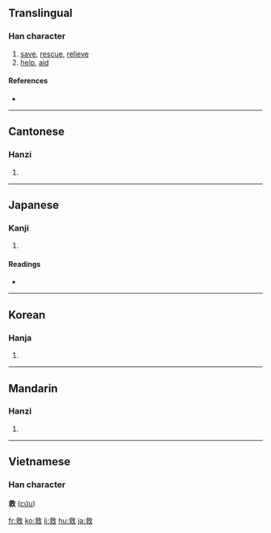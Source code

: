 ==Translingual==

===Han character===
{{Han char|rn=66|rad=攴|as=07|sn=11|four=4814<sub>0</sub>|canj=戈水人大 (IEOK)}}

# [[save]], [[rescue]], [[relieve]]
# [[help]], [[aid]]

====References====
* {{Han ref|kx=0471.090|dkj=13221|dj=0823.090|hdz=21460.010|uh=6551|ud=25937|bh=B1CF|bd=45519}}

----

==Cantonese==

===Hanzi===
{{yue-hanzi|jyut=|y=gau3}}

# {{defn|Cantonese}}

----

==Japanese==

===Kanji===
{{ja-kanji|grade=4|rs=攴07}}

# {{defn|Japanese}}

====Readings====
* {{ja-readings|on=[[きゅう]] (kyū), [[く]] (ku), [[ぐ]] (gu)|kun=[[すくう]] (sukuu), [[すくい]] (sukui)}}

----

==Korean==

===Hanja===
{{ko-hanja|hangeul=구|eumhun=|rv=gu|mr=ku|y=kwu}}

# {{defn|Korean}}

----

==Mandarin==

===Hanzi===
{{cmn-hanzi|pin=[[jiù]] ([[jiu4]])|wg=chiu<sup>4</sup>}}

# {{defn|Mandarin}}

----

==Vietnamese==
===Han character===
'''救''' ([[cứu]])

[[fr:救]]
[[ko:救]]
[[li:救]]
[[hu:救]]
[[ja:救]]